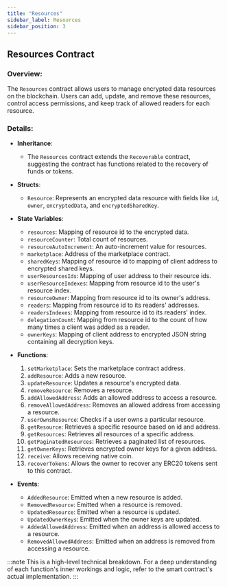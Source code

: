 ```yaml
---
title: "Resources"
sidebar_label: Resources
sidebar_position: 3
---
```


## **Resources Contract**

### **Overview:**

The `Resources` contract allows users to manage encrypted data resources on the blockchain. Users can add, update, and remove these resources, control access permissions, and keep track of allowed readers for each resource.

### **Details:**

- **Inheritance**:
  - The `Resources` contract extends the `Recoverable` contract, suggesting the contract has functions related to the recovery of funds or tokens.

- **Structs**:
  - `Resource`: Represents an encrypted data resource with fields like `id`, `owner`, `encryptedData`, and `encryptedSharedKey`.

- **State Variables**:

  - `resources`: Mapping of resource id to the encrypted data.
  - `resourceCounter`: Total count of resources.
  - `resourceAutoIncrement`: An auto-increment value for resources.
  - `marketplace`: Address of the marketplace contract.
  - `sharedKeys`: Mapping of resource id to mapping of client address to encrypted shared keys.
  - `userResourcesIds`: Mapping of user address to their resource ids.
  - `userResourceIndexes`: Mapping from resource id to the user's resource index.
  - `resourceOwner`: Mapping from resource id to its owner's address.
  - `readers`: Mapping from resource id to its readers' addresses.
  - `readersIndexes`: Mapping from resource id to its readers' index.
  - `delegationCount`: Mapping from resource id to the count of how many times a client was added as a reader.
  - `ownerKeys`: Mapping of client address to encrypted JSON string containing all decryption keys.

- **Functions**:

  1. `setMarketplace`: Sets the marketplace contract address.
  2. `addResource`: Adds a new resource.
  3. `updateResource`: Updates a resource's encrypted data.
  4. `removeResource`: Removes a resource.
  5. `addAllowedAddress`: Adds an allowed address to access a resource.
  6. `removeAllowedAddress`: Removes an allowed address from accessing a resource.
  7. `userOwnsResource`: Checks if a user owns a particular resource.
  8. `getResource`: Retrieves a specific resource based on id and address.
  9. `getResources`: Retrieves all resources of a specific address.
  10. `getPaginatedResources`: Retrieves a paginated list of resources.
  11. `getOwnerKeys`: Retrieves encrypted owner keys for a given address.
  12. `receive`: Allows receiving native coin.
  13. `recoverTokens`: Allows the owner to recover any ERC20 tokens sent to this contract.

- **Events**:

  - `AddedResource`: Emitted when a new resource is added.
  - `RemovedResource`: Emitted when a resource is removed.
  - `UpdatedResource`: Emitted when a resource is updated.
  - `UpdatedOwnerKeys`: Emitted when the owner keys are updated.
  - `AddedAllowedAddress`: Emitted when an address is allowed access to a resource.
  - `RemovedAllowedAddress`: Emitted when an address is removed from accessing a resource.

:::note
This is a high-level technical breakdown. For a deep understanding of each function's inner workings and logic, refer to the smart contract's actual implementation.
:::
